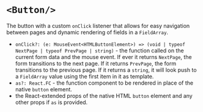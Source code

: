 # `<Button/>`

The button with a custom `onClick` listener that allows for easy navigation between pages and dynamic rendering of fields in a `FieldArray`.
- `onClick?: (e: MouseEvent<HTMLButtonElement>) => (void | typeof NextPage | typeof PrevPage | string)` - the function called on the current form data and the mouse event. If ever it returns `NextPage`, the form transitions to the next page. If it returns `PrevPage`, the form transitions to the previous page. If it returns a `string`, it will look push to a `FieldArray` value using the first item in it as template.
- `as?: React.FC` - the function component to be rendered in place of the native `button` element.
- the React-extended props of the native HTML `button` element and any other props if `as` is provided.